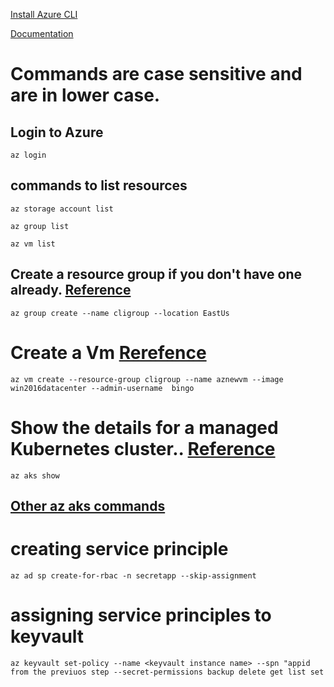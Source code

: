 [Install Azure CLI](https://docs.microsoft.com/en-us/cli/azure/install-azure-cli)

[Documentation](https://docs.microsoft.com/en-us/cli/azure/)

# Commands are case sensitive and are in lower case.

## Login to Azure
    az login

## commands to list resources
    az storage account list

    az group list

    az vm list

## Create a resource group if you don't have one already. [Reference](https://docs.microsoft.com/en-us/cli/azure/group?view=azure-cli-latest)
    az group create --name cligroup --location EastUs

# Create a Vm [Rerefence](https://docs.microsoft.com/en-us/cli/azure/vm?view=azure-cli-latest)

    az vm create --resource-group cligroup --name aznewvm --image win2016datacenter --admin-username  bingo
    
# Show the details for a managed Kubernetes cluster.. [Reference](https://docs.microsoft.com/en-us/cli/azure/aks?view=azure-cli-latest#az_aks_show)
    az aks show 
    
## [Other az aks commands](https://docs.microsoft.com/en-us/cli/azure/aks?view=azure-cli-latest)

# creating service principle
    az ad sp create-for-rbac -n secretapp --skip-assignment
    
# assigning service principles to keyvault
    az keyvault set-policy --name <keyvault instance name> --spn "appid from the previuos step --secret-permissions backup delete get list set
    



